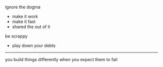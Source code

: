 ignore the dogma

- make it work
- make it fast
- shared the out of it

be scrappy

- play down your debts

---

you build things differently when you expect them to fail
